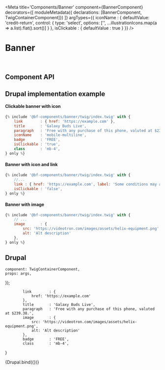 

<Meta
    title='Components/Banner'
    component={BannerComponent}
    decorators={[
        moduleMetadata({ declarations: [BannerComponent, TwigContainerComponent]})
    ]}
    argTypes={{
        iconName    : {
            defaultValue: 'credit-return',
            control: {
                type: 'select',
                options: ['', ...illustrationIcons.map(a => a.list).flat().sort()]
            }
        },
        isClickable : {
            defaultValue : true
        }
    }}
/>


# Banner

<br/>



## Component API

<ArgsTable of={BannerComponent} />



## Drupal implementation example

#### Clickable banner with icon
```jsx
{% include '@bf-components/banner/twig/index.twig' with {
    link        : { href: 'https://example.com' },
    title       : 'Galaxy Buds Live',
    paragraph   : 'Free with any purchase of this phone, valuted at $239.38.',
    iconName    : 'mobile-multiline',
    badge       : 'FREE',
    isClickable : 'true',
    class       : 'mb-4',
} only %}
```

#### Banner with icon and link
```jsx
{% include '@bf-components/banner/twig/index.twig' with {
    //...
    link : { href: 'https://example.com', label: 'Some conditions may apply' },
    isClickable : 'false',
} only %}
```

#### Banner with image
```jsx
{% include '@bf-components/banner/twig/index.twig' with {
    // ...
    image       : {
        src: 'https://videotron.com/images/assets/helix-equipment.png',
        alt: 'Alt description'
    },
} only %}
```

## Drupal

    component: TwigContainerComponent,
    props: args,
});

            link        : {
                href: 'https://example.com'
            },
            title       : 'Galaxy Buds Live',
            paragraph   : 'Free with any purchase of this phone, valuted at $239.38.',
            image       : {
                src: 'https://videotron.com/images/assets/helix-equipment.png',
                alt: 'Alt description'
            },
            badge       : 'FREE',
            class       : 'mb-4',
}

<Canvas withSource='none'>
    <Story
        name='Drupal'
        height='400px'
        args={{
            elementPath : 'components/banner/_doc/template.drupal',
            ... commonProps
        }}
    >
        {Drupal.bind({})}
    </Story>
</Canvas>